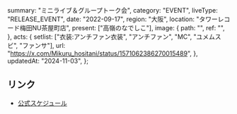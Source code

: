  summary: "ミニライブ＆グループトーク会",
  category: "EVENT",
  liveType: "RELEASE_EVENT",
  date: "2022-09-17",
  region: "大阪",
  location: "タワーレコード梅田NU茶屋町店",
  present: ["高嶺のなでしこ"],
  image: {
    path: "",
    ref: "",
  },
  acts: {
    setlist: ["衣装:アンチファン衣装", "アンチファン", "MC", "ユメムスビ", "ファンサ"],
    url: "https://x.com/Mikuru_hositani/status/1571062386270015489",
  },
  updatedAt: "2024-11-03",
};

## リンク

- [公式スケジュール](https://takanenonadeshiko.jp/?p=437)
